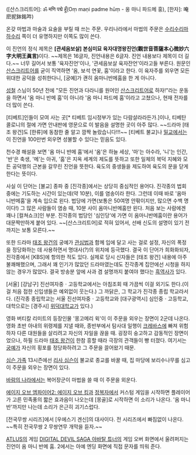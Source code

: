 ([산스크리트어]: ॐ मणि पद्मे हूँ(Oṃ maṇi padme hūṃ - 옹 마니 파드메 훙), [한자]: 唵麽抳鉢銘吽)

온갖 마법과 마술과 요술을 부릴 때 쓰는 주문. 우리나라에서 마법의 주문은 [[수리수리마하수리]] 쪽이 더 유명하지만 이쪽도 많이 쓴다.

이 진언의 정식 제목은 '''[관세음보살] 본심미묘 육자대명왕진언(觀世音菩薩本心微妙六字大明王眞言)'''이다. ~~제목은 16글자, 진언내용은 6글자. 진언 내용보다 제목이 더 길다.~~ 너무 길어서 보통 '육자진언'이나, '관세음보살 육자잔언'이라고들 부른다. 원문인 [[산스크리트어]]를 굳이 직역하면 '옴, 보석 연꽃, 훔'이라고 한다. 이 육자주를 외우면 모든 위대한 공덕을 성취한다니, [궁예]가 괜히 옴마니반메훔을 한 게 아니다. 

[[성철]] 스님이 50년 전에 "모든 진언과 다라니를 원어인 [[산스크리트어]]로 하자!"라는 운동을 하면서 '옴 마니 반메 훔'이 아니라 '옴 마니 파드메 훔'이라고 고쳤으나, 현재 전자를 더 많이 쓴다.

[티베트]인들이 모여 사는 곳[* 티베트 임시정부가 있는 다람살라라든가.]이나, 티베탄 콜로니의 절에 가면 안내판에 영문으로 이 발음을 설명한 곳이 아주 많다. ~~드라마 [태조 왕건]도 [한류]에 동참한 줄 알고 깜짝 놀랐습니다!!!~~ [티베트 불교]나 [[밀교]]에서는 이 진언을 100만번 외우면 성불할 수 있다는 믿음도 있다.

천수경 해설을 보면 '옴 마니 반메 훔'에서 '옴'은 하늘 세상, '마'는 아수라, '니'는 인간, '반'은 축생, '메'는 아귀, '훔'은 지옥 세계의 제도를 뜻하고 또한 일체의 복덕 지혜와 모든 공덕행의 근본을 갈무린 진언을 뜻한다. 육도의 중생들을 제도하여 육도의 문을 닫게 한다는 뜻이다. 

사실 이 단어는 [불교] 종파 중 [진각종]에서는 상당히 중심적인 용어다. 진각종의 법회 중에는 기도하는 시간이 있는데(약 10분), 이를 염송이라 한다. 그런데 이때 바로 '옴마니반메훔'을 계속 입으로 왼다. 법당에 가면(보통은 50여명 안팎이지만, 많으면 수백 명이다!) 그 많은 사람들이 염송 때, 10분 사이 옴마니반메훔만 왼다. 처음 보는 사람에겐 꽤나 [컬쳐쇼크]인 부분. 진각종의 법당인 '심인당'에 가면 이 옴마니반메훔이란 용어가 대문짝만하게 붙어 있다. ~~[산스크리트어]로 적혀 있어서, 선배 신도의 설명이 있기 전까지는 보통 모른다.~~

또한 드라마 [[태조 왕건]]의 궁예가 [[관심법]]과 함께 입에 달고 사는 걸로 설정, 자신의 폭정을 정당화하는 데 사용하면서 명대사(?)의 위치에 등극했다. 결국 이 단어가 희화화되자, 진각종에서 [KBS]에 항의한 적도 있다. 실제로 당시 신자들은 [태조 왕건] 내용에 아주 불쾌해했으며, 그래서 꽤 인기가 많았던 드라마였는데도 진각종계 집안에선 시청을 하지 않는 경우가 많았다. 결국 방송분 앞에 사과 겸 설명까지 붙여야 했다는 [[흑역사]]가 있다.

[서울] [강남구] 진선여자중ㆍ고등학교에서는 아침조회 때 가끔씩 이걸 외기도 한다.(이걸 처음 접한 신입생들은 예외없이 웃는다.) 그 까닭은, 그 학교가 진각종 종립 학교라서다. (진각종 종립학교는 서울 진선여자중ㆍ고등학교와 [대구광역시] 심인중ㆍ고등학교, 대학으로는 [경주시] [[위덕대학교]]가 있다.)

영화 버티칼 리미트의 등장인물 '몽고메리 윅'이 이 주문을 외우는 장면이 2군데 나온다. 영화 초반 아내의 위령제를 지낼 때와, 종반부에서 탐사대 일행이 [[크레바스]]에 빠져 위험하자 다른 대원들을 살리려고 자신의 자일을 끊을 때. 굉장히 숭고하고 감동적인 장면이었으나, 하필 드라마 [[태조 왕건]]이 한참 흥할 때라 극장의 관객들이 빵 터졌다. 여기서는 [[궁예]]가 자신의 횡포를 정당화하려고 그 주문을 끌어왔기 때문. 

[[심슨 가족]] 13시즌에선 [[리사 심슨]]이 불교로 종교를 바꿀 때, 집 마당에 보리수나무를 심고 이 주문을 외우는 장면이 있다.

[[바람의 나라]]에서는 복어장군이 마법을 쓸 때 이 주문을 외운다.

[[에이지 오브 엠파이어2: 에이지 오브 킹]]과 [[정복자]]에서 커스텀 게임을 시작하면 플레이어가 고른 민족풍의 짧은 효과음이 나오는데 [몽골]로 시작하면 이 소리가 나온다. '옴 마니 반'까지만 나는데 소리가 은근히 괴기스럽다.

[전국무쌍 시리즈]에서 [우에스기 겐신]의 대사이다. 전 시리즈에서 빠짐없이 나온다. ~~특히 전국무쌍 2 무쌍연무 개막을 듣자.~~

[[ATLUS]]의 게임 [[DIGITAL DEVIL SAGA 아바탈 튜너]]의 게임 오버 화면에서 울려퍼지는 진언이 옴 마니 반메 훔. 2에서는 아예 엔딩 화면에 직접 문자를 띄워 준다.
